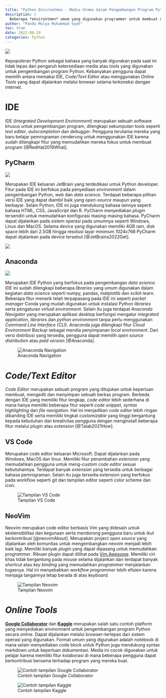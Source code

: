 ```yaml
---
title: "Python Environtmen - Media Utama dalam Pengembangan Program Python"
description: |
  Beberapa *environtmen* umum yang digunakan programmer untuk membuat dan mengembangkan program Python
author: "Pandu Mulya Muhammad Syah"
toc: true
date: 2022-08-19
categories: Python
---
```


![](python_environtmen.png)

Kepopuleran Python sebagai bahasa yang banyak digunakan pada saat ini tidak lepas dari pengaruh ketersediaan media atau tools yang digunakan untuk pengembangan program Python. Kebanyakan pengguna dapat memilih antara memakai IDE, *Code/Text Editor* atau menggunakan *Online Tools* yang dapat dijalankan melalui browser selama terkoneksi dengan internet.

# IDE
IDE (*Integrated Development Environment*) merupakan sebuah software khusus untuk pengembangan program, dilengkapi sekumpulan tools seperti *text editor*, *autocompletion* dan *debugger*. Pengguna terutama mereka yang baru belajar pemrograman cenderung untuk menggunakan IDE karena sudah dilengkapi fitur yang memudahkan mereka fokus untuk membuat program [@RedHat2019What].

## PyCharm

![](python_pycharm.jpg)

Merupakan IDE keluaran JetBrain yang terdedikasi untuk Python developer. Fitur pada IDE ini berfokus pada penyediaan *environment* dalam pengembangan Python, *web* dan *data science*. Terdapat beberapa pilihan versi IDE yang dapat diambil baik yang *open-source* maupun yang berbayar. Selain Python, IDE ini juga mendukung bahasa lainnya seperti bahasa HTML, CSS, JavaScript dan R. PyCharm menyediakan *plugin* tersendiri untuk memudahkan konfigurasi masing-masing bahasa. PyCharm dapat dijalankan pada sistem operasi pada umumnya seperti Windows, Linux dan MacOS. Selama device yang digunakan memiliki 4GB ram, disk space lebih dari 2.5GB hingga resolusi layar minimum 1024x768 PyCharm dapat dijalankan pada device tersebut [@JetBrains2022Get].


![](python_pycharm_landing.png)

## Anaconda

![](python_anaconda.jpg)

Merupakan IDE Python yang berfokus pada pengembangan *data science*. IDE ini sudah dilengkapi beberapa *libraries* yang umum digunakan dalam kegiatan *data science* seperti numpy, pandas, matplotlib dan scikit-learn. Beberapa fitur menarik telah terpapasang pada IDE ini seperti *packet manager* Conda yang mudah digunakan untuk instalasi Python *libraries* serta pengaturan *virtual environment*. Selain itu juga terdapat *Anaconda Navigator* yang merupakan aplikasi desktop berfungsi mengatur *integrated application*, *libraries* dan *python environment* tanpa perlu menggunakan *Command Line Interface* (CLI). Anaconda juga dilengkapi fitur *Cloud Environment Backup* sebagai mendia penyimpanan *local environment*. Dari versi distribusi yang tersedia, pengguna dapat memilih *open source distribution* atau *paid version* [@Anaconda].

![Anaconda Navigation](python_anaconda_nav.png)

# *Code/Text Editor*
*Code Editor* merupakan sebuah program yang ditujukan untuk keperluan membuat, mengedit dan menyimpan sebuah berkas program. Berbeda dengan IDE yang memiliki fitur lengkap, *code editor* lebih sederhana di mana hanya memiliki beberapa fitur seperti *code snippet*, *syntax highlighting* dan *file navigation*.  Hal ini menjadikan *code editor* lebih ringan dibanding IDE serta memiliki tingkat *customizable* yang tinggi bergantung kepada kebutuhan dan kreativitas pengguna dengan menginstall beberapa fitur melalui *plugin* atau *extension* [@Talab2021How].

## VS Code
Merupakan code editor keluaran Microsoft. Dapat dijalankan pada Windows, MacOS dan linux. Memiliki fitur penambahan *extension* yang memudahkan pengguna untuk meng-*custom* *code editor* sesuai kebutuhannya. Terdapat banyak *extension* yang tersedia untuk berbagai bahasa pemrograman. Selain itu juga tersedia extension yang berfokus pada workflow seperti git dan tampilan editor seperti color scheme dan icon.

![Tampilan VS Code](vscode-dev.png)

## NeoVim
Neovim merupakan code editor berbasis Vim yang didesain untuk ekstensibilitas dan kegunaan serta mendorong pengguna baru untuk ikut berkontribusi [@neovimAbout]. Merupakan project *open source* yang dijalankan oleh komunitas untuk mengembangkan neovim menjadi lebih baik lagi. Memiliki banyak *plugin* yang dapat dipasang untuk memudahkan *programmer*. Ribuan plugin dapat dilihat pada [Vim Awesome](https://vimawesome.com/). Memiliki ciri khas tidak bergantung pada mouse selama dijalankan dan terdapat banyak *shortcut* atau *key binding* yang memudahkan *programmer* menjalankan tugasnya. Hal ini menyebabkan *workflow programmer* lebih efisien karena menjaga tangannya tetap berada di atas *keyboard*.

![Tampilan Neovim](neovim.png)

# *Online Tools*
[**Google Collaborator**](colab.research.google.com/) dan [**Kaggle**](https://www.kaggle.com/) merupakan salah satu contoh platform yang menyediakan environment untuk pengembangan program Python secara online. Dapat dijalankan melalui browser--terlepas dari sistem operasi yang digunakan. Format umum yang digunakan adalah notebook di mana selain menyediakan code block untuk Python juga mendukung syntax markdown untuk keperluan dokumentasi. Media ini cocok digunakan untuk pelajar karena memiliki fitur kolaborasi di mana beberapa pengguna dapat berkontribusi bersama terhadap program yang mereka buat.


![Contoh tampilan Google Collaborator](google_collab_ss.png)


![Contoh tampilan Kaggle](kaggle_ss.png)